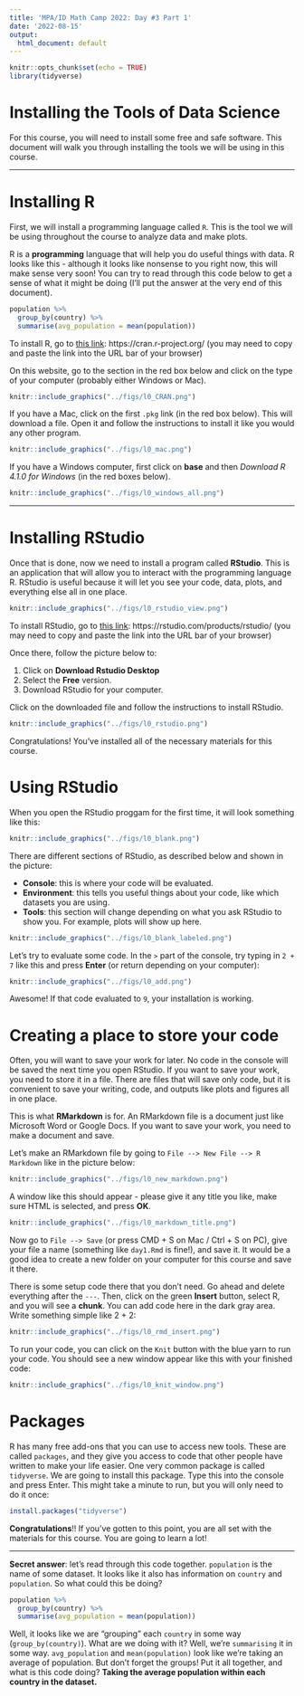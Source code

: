 ```yaml
---
title: 'MPA/ID Math Camp 2022: Day #3 Part 1'
date: '2022-08-15'
output:
  html_document: default
---
```


```r
knitr::opts_chunk$set(echo = TRUE)
library(tidyverse)
```

# Installing the Tools of Data Science

For this course, you will need to install some free and safe software. This document will walk you through installing the tools we will be using in this course. 

---

# Installing R

First, we will install a programming language called `R`. This is the tool we will be using throughout the course to analyze data and make plots.

R is a **programming** language that will help you do useful things with data. R looks like this - although it looks like nonsense to you right now, this will make sense very soon! You can try to read through this code below to get a sense of what it might be doing (I'll put the answer at the very end of this document).

```r
population %>%
  group_by(country) %>%
  summarise(avg_population = mean(population))
```

To install R, go to [this link](https://cran.r-project.org/): https://cran.r-project.org/ (you may need to copy and paste the link into the URL bar of your browser)

On this website, go to the section in the red box below and click on the type of your computer (probably either Windows or Mac).

```r
knitr::include_graphics("../figs/l0_CRAN.png")
```

If you have a Mac, click on the first `.pkg` link (in the red box below). This will download a file. Open it and follow the instructions to install it like you would any other program.

```r
knitr::include_graphics("../figs/l0_mac.png")
```

If you have a Windows computer, first click on **base** and then *Download R 4.1.0 for Windows* (in the red boxes below).

```r
knitr::include_graphics("../figs/l0_windows_all.png")
```

---

# Installing RStudio

Once that is done, now we need to install a program called **RStudio**. This is an application that will allow you to interact with the programming language R. RStudio is useful because it will let you see your code, data, plots, and everything else all in one place.

```r
knitr::include_graphics("../figs/l0_rstudio_view.png")
```

To install RStudio, go to [this link](https://rstudio.com/products/rstudio): https://rstudio.com/products/rstudio/ (you may need to copy and paste the link into the URL bar of your browser)

Once there, follow the picture below to: 

1. Click on **Download Rstudio Desktop**
2. Select the **Free** version.
3. Download RStudio for your computer.

Click on the downloaded file and follow the instructions to install RStudio.

```r
knitr::include_graphics("../figs/l0_rstudio.png")
```

Congratulations! You've installed all of the necessary materials for this course.

# Using RStudio

When you open the RStudio proggam for the first time, it will look something like this:

```r
knitr::include_graphics("../figs/l0_blank.png")
```

There are different sections of RStudio, as described below and shown in the picture:

- **Console**: this is where your code will be evaluated.
- **Environment**: this tells you useful things about your code, like which datasets you are using.
- **Tools**: this section will change depending on what you ask RStudio to show you. For example, plots will show up here.

```r
knitr::include_graphics("../figs/l0_blank_labeled.png")
```

Let's try to evaluate some code. In the `>` part of the console, try typing in `2 + 7` like this and press **Enter** (or return depending on your computer):

```r
knitr::include_graphics("../figs/l0_add.png")
```

Awesome! If that code evaluated to `9`, your installation is working.

# Creating a place to store your code

Often, you will want to save your work for later. No code in the console will be saved the next time you open RStudio. If you want to save your work, you need to store it in a file. There are files that will save only code, but it is convenient to save your writing, code, and outputs like plots and figures all in one place. 

This is what **RMarkdown** is for. An RMarkdown file is a document just like Microsoft Word or Google Docs. If you want to save your work, you need to make a document and save.

Let's make an RMarkdown file by going to `File --> New File --> R Markdown` like in the picture below:

```r
knitr::include_graphics("../figs/l0_new_markdown.png")
```

A window like this should appear - please give it any title you like, make sure HTML is selected, and press **OK**.

```r
knitr::include_graphics("../figs/l0_markdown_title.png")
```

Now go to `File --> Save` (or press CMD + S on Mac / Ctrl + S on PC), give your file a name (something like `day1.Rmd` is fine!), and save it. It would be a good idea to create a new folder on your computer for this course and save it there.

There is some setup code there that you don't need. Go ahead and delete everything after the `---`. Then, click on the green **Insert** button, select R, and you will see a **chunk**. You can add code here in the dark gray area. Write something simple like 2 + 2:

```r
knitr::include_graphics("../figs/l0_rmd_insert.png")
```

To run your code, you can click on the `Knit` button with the blue yarn to run your code. You should see a new window appear like this with your finished code:

```r
knitr::include_graphics("../figs/l0_knit_window.png")
```

# Packages

R has many free add-ons that you can use to access new tools. These are called `packages`, and they give you access to code that other people have written to make your life easier. One very common package is called `tidyverse`. We are going to install this package. Type this into the console and press Enter. This might take a minute to run, but you will only need to do it once: 

```r
install.packages("tidyverse")
```

**Congratulations**!! If you've gotten to this point, you are all set with the materials for this course. You are going to learn a lot!

---

**Secret answer**: let's read through this code together. `population` is the name of some dataset. It looks like it also has information on `country` and `population`. So what could this be doing?

```r
population %>%
  group_by(country) %>%
  summarise(avg_population = mean(population))
```

Well, it looks like we are "grouping" each `country` in some way (`group_by(country)`). What are we doing with it? Well, we're `summarising` it in some way. `avg_population` and `mean(population)` look like we're taking an average of population. But don't forget the groups! Put it all together, and what is this code doing? **Taking the average population within each country in the dataset.**

<div class="tocify-extend-page" data-unique="tocify-extend-page" style="height: 0;"></div>